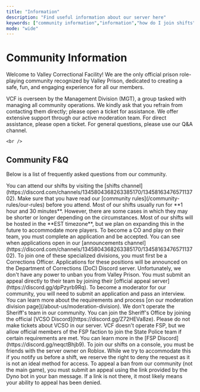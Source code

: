 ```yaml
---
title: "Information"
description: "Find useful information about our server here"
keywords: ["community information","information","how do I join shifts","how long do shifts last","what timezone are shifts in","how do I become a co","how can I appeal my ban in valley prison","how do I join RIOT","how do I join CERT","how do I join the sheriff","how can I join shifts on console","how can I join state police","how can I join VCSO","how can I join FSP","how can I appeal my ban in VCF"]
mode: "wide"
---
```


# Community Information

Welcome to Valley Correctional Facility! We are the only official prison role-playing community recognized by Valley Prison, dedicated to creating a safe, fun, and engaging experience for all our members.

<CardGroup cols={2}>
  <Card title="Our Management" icon="sitemap" href="/about-us/our-team" cta="Learn More">
    VCF is overseen by the Management Division (MGT), a group tasked with managing all community operations. We kindly ask that you refrain from contacting them directly; please open a ticket for assistance.
  </Card>
  <Card title="Community Support" icon="life-ring" href="https://discord.com/channels/1345804368263385170/1345816347657113702" cta="Open a Ticket">
    We offer extensive support through our active moderation team. For direct assistance, please open a ticket. For general questions, please use our Q&A channel.

    <br />
  </Card>
</CardGroup>

## Community F&Q

Below is a list of frequently asked questions from our community.

<AccordionGroup>
  <Accordion title="How do I join shifts?" icon="calendar-days">
    You can attend our shifts by visiting the [shifts channel](https://discord.com/channels/1345804368263385170/1345816347657113702). Make sure that you have read our [community rules](/community-rules/our-rules) before you attend.
  </Accordion>
  <Accordion title="How long do shifts usually last?" icon="hourglass-half">
    Most of our shifts usually run for **1 hour and 30 minutes**. However, there are some cases in which they may be shorter or longer depending on the circumstances.
  </Accordion>
  <Accordion title="What timezone are shifts primarily hosted in?" icon="clock">
    Most of our shifts will be hosted in the **EST timezone**, but we plan on expanding this in the future to accommodate more players.
  </Accordion>
  <Accordion title="How do I become a Corrections Officer (CO)?" icon="user-shield">
    To become a CO and play on their team, you must complete an application and be accepted. You can see when applications open in our [announcements channel](https://discord.com/channels/1345804368263385170/1345816347657113702).
  </Accordion>
  <Accordion title="How do I join CERT/RIOT?" icon="shield-halved">
    To join one of these specialized divisions, you must first be a Corrections Officer. Applications for these positions will be announced on the Department of Corrections (DoC) Discord server.
  </Accordion>
  <Accordion title="How can I appeal my ban in the main Valley Prison game?" icon="gavel">
    Unfortunately, we don't have any power to unban you from Valley Prison. You must submit an appeal directly to their team by joining their [official appeal server](https://discord.gg/dpPzyrb9Rq).
  </Accordion>
  <Accordion title="How do I become a moderator for VCF?" icon="user-gear">
    To become a moderator for our community, you will need to submit an application and pass an interview. You can learn more about the requirements and process [on our moderation division page](/about-us/moderation-division).
  </Accordion>
  <Accordion title="How can I join the Sheriff's Office (VCSO)?" icon="star">
    We don't operate the Sheriff's team in our community. You can join the Sheriff's Office by joining the official [VCSO Discord](https://discord.gg/Z72HEVa8ze). Please do not make tickets about VCSO in our server.
  </Accordion>
  <Accordion title="How can I join the State Police (FSP)?" icon="car-building">
    VCF doesn't operate FSP, but we allow official members of the FSP faction to join the State Police team if certain requirements are met. You can learn more in the [FSP Discord](https://discord.gg/neqctBhjb9).
  </Accordion>
  <Accordion title="How can I join shifts on console (Xbox/PlayStation)?" icon="gamepad">
    To join our shifts on a console, you must be friends with the server owner on Roblox. While we try to accommodate this if you notify us before a shift, we reserve the right to deny the request as it is not an ideal method for access.
  </Accordion>
  <Accordion title="How can I appeal a ban from VCF?" icon="user-slash">
    To appeal a ban from our community (not the main game), you must submit an appeal using the link provided by the Dyno bot in your ban message. If a link is not there, it most likely means your ability to appeal has been denied.
  </Accordion>
</AccordionGroup>